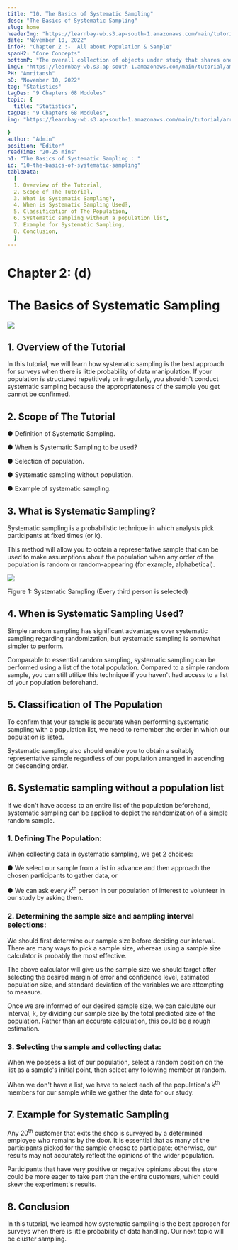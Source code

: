 ```yaml
---
title: "10. The Basics of Systematic Sampling"
desc: "The Basics of Systematic Sampling"
slug: home
headerImg: "https://learnbay-wb.s3.ap-south-1.amazonaws.com/main/tutorial/Statistics+Header.png"
date: "November 10, 2022"
infoP: "Chapter 2 :-  All about Population & Sample"
spanH2: "Core Concepts"
bottomP: "The overall collection of objects under study that shares one or more characteristics is referred to as the population. The word population can refer to a variety of elements, including items, occasions, structures, etc."
imgC: "https://learnbay-wb.s3.ap-south-1.amazonaws.com/main/tutorial/amritansh.png"
PH: "Amritansh"
pD: "November 10, 2022"
tag: "Statistics"
tagDes: "9 Chapters 68 Modules"
topic: {
  title: "Statistics",
tagDes: "9 Chapters 68 Modules",
img: "https://learnbay-wb.s3.ap-south-1.amazonaws.com/main/tutorial/arrow.png"

}
author: "Admin"
position: "Editor"
readTime: "20-25 mins"
h1: "The Basics of Systematic Sampling : "
id: "10-the-basics-of-systematic-sampling"
tableData:
  [
  1. Overview of the Tutorial,
  2. Scope of The Tutorial,
  3. What is Systematic Sampling?,
  4. When is Systematic Sampling Used?,
  5. Classification of The Population,
  6. Systematic sampling without a population list,
  7. Example for Systematic Sampling,
  8. Conclusion,
  ]
---
```


# **Chapter 2: (d)**

# **The Basics of Systematic Sampling**

<img src="https://learnbay-wb.s3.ap-south-1.amazonaws.com/main/tutorial/statistics/systematic+sampling.jpg"></img>

## 1. Overview of the Tutorial

In this tutorial, we will learn how systematic sampling is the best approach for surveys when there is little probability of data manipulation. If your population is structured repetitively or irregularly, you shouldn't conduct systematic sampling because the appropriateness of the sample you get cannot be confirmed.

## 2. Scope of The Tutorial

● Definition of Systematic Sampling.

● When is Systematic Sampling to be used?

● Selection of population.

● Systematic sampling without population.

● Example of systematic sampling.

## 3. What is Systematic Sampling?

Systematic sampling is a probabilistic technique in which analysts pick participants at fixed times (or k).

This method will allow you to obtain a representative sample that can be used to make assumptions about the population when any order of the population is random or random-appearing (for example, alphabetical).

<img src="https://learnbay-wb.s3.ap-south-1.amazonaws.com/main/tutorial/statistics/Systamatic+Sampling.jpg"></img>

Figure 1: Systematic Sampling (Every third person is selected)

## 4. When is Systematic Sampling Used?

Simple random sampling has significant advantages over systematic sampling regarding randomization, but systematic sampling is somewhat simpler to perform.

Comparable to essential random sampling, systematic sampling can be performed using a list of the total population. Compared to a simple random sample, you can still utilize this technique if you haven't had access to a list of your population beforehand.

## 5. Classification of The Population

To confirm that your sample is accurate when performing systematic sampling with a population list, we need to remember the order in which our population is listed.

Systematic sampling also should enable you to obtain a suitably representative sample regardless of our population arranged in ascending or descending order.

## 6. Systematic sampling without a population list

If we don't have access to an entire list of the population beforehand, systematic sampling can be applied to depict the randomization of a simple random sample.

### 1. Defining The Population:

When collecting data in systematic sampling, we get 2 choices:

● We select our sample from a list in advance and then approach the chosen participants to gather data, or

● We can ask every k<sup>th</sup> person in our population of interest to volunteer in our study by asking them.

### **2. Determining the sample size and sampling interval selections:**

We should first determine our sample size before deciding our interval. There are many ways to pick a sample size, whereas using a sample size calculator is probably the most effective.

The above calculator will give us the sample size we should target after selecting the desired margin of error and confidence level, estimated population size, and standard deviation of the variables we are attempting to measure.

Once we are informed of our desired sample size, we can calculate our interval, k, by dividing our sample size by the total predicted size of the population. Rather than an accurate calculation, this could be a rough estimation.

### **3. Selecting the sample and collecting data:**

When we possess a list of our population, select a random position on the list as a sample's initial point, then select any following member at random.

When we don't have a list, we have to select each of the population's k<sup>th</sup> members for our sample while we gather the data for our study.

## 7. Example for Systematic Sampling

Any 20<sup>th</sup> customer that exits the shop is surveyed by a determined employee who remains by the door. It is essential that as many of the participants picked for the sample choose to participate; otherwise, our results may not accurately reflect the opinions of the wider population.

Participants that have very positive or negative opinions about the store could be more eager to take part than the entire customers, which could skew the experiment's results.

## 8. Conclusion

In this tutorial, we learned how systematic sampling is the best approach for surveys when there is little probability of data handling. Our next topic will be cluster sampling.
